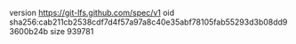 version https://git-lfs.github.com/spec/v1
oid sha256:cab211cb2538cdf7d4f57a97a8c40e35abf78105fab55293d3b08dd93600b24b
size 939781
